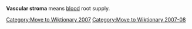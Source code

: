 [[Category:Move to Wiktionary 2007]]
[[Category:Move to Wiktionary 2007-08]]

{{expert}}
{{Expand|date=January 2007}}

'''Vascular stroma''' means [[blood]] root supply.